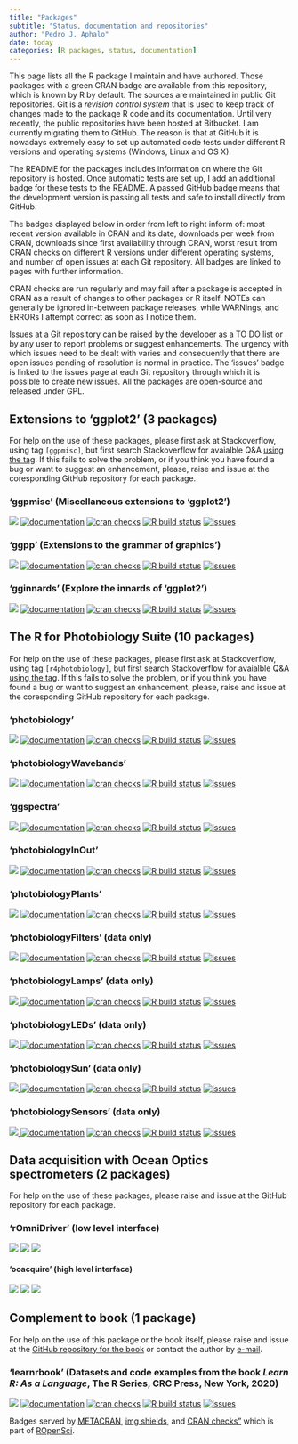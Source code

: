 ```yaml
---
title: "Packages"
subtitle: "Status, documentation and repositories"
author: "Pedro J. Aphalo"
date: today
categories: [R packages, status, documentation]
---
```


This page lists all the R package I maintain and have authored. Those packages with a green CRAN badge are available from this repository, which is known by R by default. The sources are maintained in public Git repositories. Git is a _revision control system_ that is used to keep track of changes made to the package R code and its documentation. Until very recently, the public repositories have been hosted at Bitbucket. I am currently migrating them to GitHub. The reason is that at GitHub it is nowadays extremely easy to set up automated code tests under different R versions and operating systems (Windows, Linux and OS X).

The README for the packages includes information on where the Git repository is hosted. Once automatic tests are set up, I add an additional badge for these tests to the README. A passed GitHub badge means that the development version is passing all tests and safe to install directly from GitHub.

The badges displayed below in order from left to right inform of: most recent version available in CRAN and its date, downloads per week from CRAN, downloads since first availability through CRAN, worst result from CRAN checks on different R versions under different operating systems, and number of open issues at each Git repository. All badges are linked to pages with further information.

CRAN checks are run regularly and may fail after a package is accepted in CRAN as a result of changes to other packages or R itself. NOTEs can generally be ignored in-between package releases, while WARNings, and ERRORs I attempt correct as soon as I notice them.

Issues at a Git repository can be raised by the developer as a TO DO list or by any user to report problems or suggest enhancements. The urgency with which issues need to be dealt with varies and consequently that there are open issues pending of resolution is normal in practice. The 'issues' badge is linked to the issues page at each Git repository through which it is possible to create new issues. All the packages are open-source and released under GPL.

## Extensions to 'ggplot2' (3 packages)

For help on the use of these packages, please first ask at Stackoverflow, using tag `[ggpmisc]`, but first search Stackoverflow for avaialble Q&A [using the tag](https://stackoverflow.com/questions/tagged/ggpmisc). If this fails to solve the problem, or if you think you have found a bug or want to suggest an enhancement, please, raise and issue at the coresponding GitHub repository for each package.

### 'ggpmisc' (Miscellaneous extensions to 'ggplot2')

<a href="https://cran.r-project.org/package=ggpmisc"><img src="https://www.r-pkg.org/badges/version-last-release/ggpmisc"/></a>  [![documentation](https://img.shields.io/badge/documentation-ggpmisc-informational.svg)](https://cran.r-project.org/package=ggpmisc) [![cran checks](https://badges.cranchecks.info/worst/ggpmisc.svg)](https://cran.r-project.org/web/checks/check_results_ggpmisc.html) [![R build status](https://github.com/aphalo/ggpmisc/workflows/R-CMD-check/badge.svg)](https://github.com/aphalo/ggpmisc/actions) [![issues](https://img.shields.io/github/issues/aphalo/ggpmisc.svg)](https://github.com/aphalo/ggpmisc/issues)

### 'ggpp' (Extensions to the grammar of graphics')

<a href="https://cran.r-project.org/package=ggpp"><img src="https://www.r-pkg.org/badges/version-last-release/ggpp"/></a>  [![documentation](https://img.shields.io/badge/documentation-ggpp-informational.svg)](https://cran.r-project.org/package=ggpp) [![cran checks](https://badges.cranchecks.info/worst/ggpp.svg)](https://cran.r-project.org/web/checks/check_results_ggpp.html) [![R build status](https://github.com/aphalo/ggpp/workflows/R-CMD-check/badge.svg)](https://github.com/aphalo/ggpp/actions) [![issues](https://img.shields.io/github/issues/aphalo/ggpp.svg)](https://github.com/aphalo/ggpp/issues)

### 'gginnards' (Explore the innards of 'ggplot2')

<a href="https://cran.r-project.org/package=gginnards"><img src="https://www.r-pkg.org/badges/version-last-release/gginnards"/></a> [![documentation](https://img.shields.io/badge/documentation-gginnards-informational.svg)](https://cran.r-project.org/package=gginnards) [![cran checks](https://badges.cranchecks.info/worst/gginnards.svg)](https://cran.r-project.org/web/checks/check_results_gginnards.html) [![R build status](https://github.com/aphalo/gginnards/workflows/R-CMD-check/badge.svg)](https://github.com/aphalo/gginnards/actions) [![issues](https://img.shields.io/github/issues/aphalo/gginnards.svg)](https://github.com/aphalo/gginnards/issues)

## The R for Photobiology Suite (10 packages)

For help on the use of these packages, please first ask at Stackoverflow, using tag `[r4photobiology]`, but first search Stackoverflow for avaialble Q&A [using the tag](https://stackoverflow.com/questions/tagged/r4photobiology). If this fails to solve the problem, or if you think you have found a bug or want to suggest an enhancement, please, raise and issue at the coresponding GitHub repository for each package.

### 'photobiology'

<a href="https://cran.r-project.org/package=photobiologyWaveband"><img src="https://www.r-pkg.org/badges/version-last-release/photobiology"/></a>
[![documentation](https://img.shields.io/badge/documentation-photobiology-informational.svg)](https://cran.r-project.org/package=photobiology) [![cran checks](https://badges.cranchecks.info/worst/photobiology.svg)](https://cran.r-project.org/web/checks/check_results_photobiology.html) [![R build status](https://github.com/aphalo/photobiology/workflows/R-CMD-check/badge.svg)](https://github.com/aphalo/photobiology/actions) [![issues](https://img.shields.io/github/issues/aphalo/photobiology.svg)](https://github.com/aphalo/photobiology/issues)

### 'photobiologyWavebands'

<a href="https://cran.r-project.org/package=photobiologyWavebands"><img src="https://www.r-pkg.org/badges/version-last-release/photobiologyWavebands"/></a>
[![documentation](https://img.shields.io/badge/documentation-photobiologyWavebands-informational.svg)](https://cran.r-project.org/package=photobiologyWavebands) [![cran checks](https://badges.cranchecks.info/worst/photobiologyWavebands.svg)](https://cran.r-project.org/web/checks/check_results_photobiology.html) [![R build status](https://github.com/aphalo/photobiologyWavebands/workflows/R-CMD-check/badge.svg)](https://github.com/aphalo/photobiologyWavebands/actions) [![issues](https://img.shields.io/github/issues/aphalo/photobiologyWavebands.svg)](https://github.com/aphalo/photobiologyWavebands/issues)

### 'ggspectra'

<a href="https://cran.r-project.org/package=ggspectra"><img src="https://www.r-pkg.org/badges/version-last-release/ggspectra"/> </a>
[![documentation](https://img.shields.io/badge/documentation-ggspectra-informational.svg)](https://cran.r-project.org/package=ggspectra) [![cran checks](https://badges.cranchecks.info/worst/ggspectra.svg)](https://cran.r-project.org/web/checks/check_results_photobiology.html) [![R build status](https://github.com/aphalo/ggspectra/workflows/R-CMD-check/badge.svg)](https://github.com/aphalo/ggspectra/actions) [![issues](https://img.shields.io/github/issues/aphalo/ggspectra.svg)](https://github.com/aphalo/ggspectra/issues)

### 'photobiologyInOut'

<a href="https://cran.r-project.org/package=photobiologyInOut"><img src="https://www.r-pkg.org/badges/version-last-release/photobiologyInOut"/></a> 
[![documentation](https://img.shields.io/badge/documentation-photobiologyInOut-informational.svg)](https://cran.r-project.org/package=photobiologyInOut) [![cran checks](https://badges.cranchecks.info/worst/photobiologyInOut.svg)](https://cran.r-project.org/web/checks/check_results_photobiology.html) [![R build status](https://github.com/aphalo/photobiologyInOut/workflows/R-CMD-check/badge.svg)](https://github.com/aphalo/photobiologyInOut/actions) [![issues](https://img.shields.io/github/issues/aphalo/photobiologyInOut.svg)](https://github.com/aphalo/photobiologyInOut/issues)

### 'photobiologyPlants'

<a href="https://cran.r-project.org/package=photobiologyPlants"><img src="https://www.r-pkg.org/badges/version-last-release/photobiologyPlants"/></a> 
[![documentation](https://img.shields.io/badge/documentation-photobiologyPlants-informational.svg)](https://cran.r-project.org/package=photobiologyPlants) [![cran checks](https://badges.cranchecks.info/worst/photobiologyPlants.svg)](https://cran.r-project.org/web/checks/check_results_photobiology.html) [![R build status](https://github.com/aphalo/photobiologyPlants/workflows/R-CMD-check/badge.svg)](https://github.com/aphalo/photobiologyPlants/actions) [![issues](https://img.shields.io/github/issues/aphalo/photobiologyPlants.svg)](https://github.com/aphalo/photobiologyPlants/issues)

### 'photobiologyFilters' (data only)

<a href="https://cran.r-project.org/package=photobiologyFilters"><img src="https://www.r-pkg.org/badges/version-last-release/photobiologyFilters"/></a>
[![documentation](https://img.shields.io/badge/documentation-photobiologyFilters-informational.svg)](https://cran.r-project.org/package=photobiologyFilters) [![cran checks](https://badges.cranchecks.info/worst/photobiologyFilters.svg)](https://cran.r-project.org/web/checks/check_results_photobiology.html) [![R build status](https://github.com/aphalo/photobiologyFilters/workflows/R-CMD-check/badge.svg)](https://github.com/aphalo/photobiologyFilters/actions) [![issues](https://img.shields.io/github/issues/aphalo/photobiologyFilters.svg)](https://github.com/aphalo/photobiologyFilters/issues)

### 'photobiologyLamps' (data only)

<a href="https://cran.r-project.org/package=photobiologyLamps"><img src="https://www.r-pkg.org/badges/version-last-release/photobiologyLamps"/> </a> 
[![documentation](https://img.shields.io/badge/documentation-photobiologyLamps-informational.svg)](https://cran.r-project.org/package=photobiologyLamps) [![cran checks](https://badges.cranchecks.info/worst/photobiologyLamps.svg)](https://cran.r-project.org/web/checks/check_results_photobiology.html) [![R build status](https://github.com/aphalo/photobiologyLamps/workflows/R-CMD-check/badge.svg)](https://github.com/aphalo/photobiologyLamps/actions) [![issues](https://img.shields.io/github/issues/aphalo/photobiologyLamps.svg)](https://github.com/aphalo/photobiologyLamps/issues)

### 'photobiologyLEDs' (data only)

<a href="https://cran.r-project.org/package=photobiologyLEDs"><img src="https://www.r-pkg.org/badges/version-last-release/photobiologyLEDs"/> </a>
[![documentation](https://img.shields.io/badge/documentation-photobiologyLEDs-informational.svg)](https://cran.r-project.org/package=photobiologyLEDs) [![cran checks](https://badges.cranchecks.info/worst/photobiologyLEDs.svg)](https://cran.r-project.org/web/checks/check_results_photobiology.html) [![R build status](https://github.com/aphalo/photobiologyLEDs/workflows/R-CMD-check/badge.svg)](https://github.com/aphalo/photobiologyLEDs/actions) [![issues](https://img.shields.io/github/issues/aphalo/photobiologyLEDs.svg)](https://github.com/aphalo/photobiologyLEDs/issues)

### 'photobiologySun' (data only)

<a href="https://cran.r-project.org/package=photobiologySun"><img src="https://www.r-pkg.org/badges/version-last-release/photobiologySun"/> </a>
[![documentation](https://img.shields.io/badge/documentation-photobiologySun-informational.svg)](https://cran.r-project.org/package=photobiologySun) [![cran checks](https://badges.cranchecks.info/worst/photobiologySun.svg)](https://cran.r-project.org/web/checks/check_results_photobiology.html) [![R build status](https://github.com/aphalo/photobiologysun/workflows/R-CMD-check/badge.svg)](https://github.com/aphalo/photobiologysun/actions) [![issues](https://img.shields.io/github/issues/aphalo/photobiologysun.svg)](https://github.com/aphalo/photobiologysun/issues)

### 'photobiologySensors' (data only)

<a href="https://cran.r-project.org/package=photobiologySensors"><img src="https://www.r-pkg.org/badges/version-last-release/photobiologySensors"/> </a>
[![documentation](https://img.shields.io/badge/documentation-photobiologySensors-informational.svg)](https://cran.r-project.org/package=photobiologySensors) [![cran checks](https://badges.cranchecks.info/worst/photobiologySensors.svg)](https://cran.r-project.org/web/checks/check_results_photobiology.html) [![R build status](https://github.com/aphalo/photobiologySensors/workflows/R-CMD-check/badge.svg)](https://github.com/aphalo/photobiologySensors/actions) [![issues](https://img.shields.io/github/issues/aphalo/photobiologySensors.svg)](https://github.com/aphalo/photobiologySensors/issues)

## Data acquisition with Ocean Optics spectrometers (2 packages)

For help on the use of these packages, please raise and issue at the GitHub repository for each package.

### 'rOmniDriver' (low level interface)

<a href="https://cran.r-project.org/package=ggspectra"><img src="https://www.r-pkg.org/badges/version-last-release/rOmniDriver"/></a> <a href="https://docs.r4photobiology.info/rOmniDriver/"><img src="https://img.shields.io/badge/documentation-rOmniDriver-informational.svg"/></a> <a href="https://Bitbucket.org/aphalo/rOmnidriver/issues/"><img src="https://img.shields.io/bitbucket/issues/aphalo/rOmnidriver.svg"/></a>

#### 'ooacquire' (high level interface)

<a href="https://cran.r-project.org/package=ooacquire"><img src="https://www.r-pkg.org/badges/version-last-release/ooacquire"/></a> <a href="https://docs.r4photobiology.info/ooacquire/"><img src="https://img.shields.io/badge/documentation-ooacquire-informational.svg"/></a> <a href="https://Bitbucket.org/aphalo/ooacquire/issues/"><img src="https://img.shields.io/bitbucket/issues/aphalo/ooacquire.svg"/></a>

## Complement to book (1 package)

For help on the use of this package or the book itself, please raise and issue at the [GitHub repository for the book](https://github.com/aphalo/learnr-book-crc) or contact the author by [e-mail](mailto:pedro.aphalo@helsinki.fi).

### 'learnrbook' (Datasets and code examples from the book _Learn R: As a Language_, The R Series, CRC Press, New York, 2020)

<a href="https://cran.r-project.org/package=learnrbook"><img src="https://www.r-pkg.org/badges/version-last-release/learnrbook"/></a>
[![documentation](https://img.shields.io/badge/documentation-learnrbook-informational.svg)](https://cran.r-project.org/package=learnrbook) [![cran checks](https://badges.cranchecks.info/worst/learnrbook.svg)](https://cran.r-project.org/web/checks/check_results_earnrbook.html) [![R build status](https://github.com/aphalo/learnrbook-pkg/workflows/R-CMD-check/badge.svg)](https://github.com/aphalo/learnrbook-pkg/actions) [![issues](https://img.shields.io/github/issues/aphalo/learnrbook-pkg.svg)](https://github.com/aphalo/learnrbook-pkg/issues)

Badges served by <a href="https://www.r-pkg.org/">METACRAN</a>, <a href="https://img.shields.io/">img shields</a>, and <a href="https://cranchecks.info/">CRAN checks"</a> which is part of <a href="https://ropensci.org/">ROpenSci</a>.
